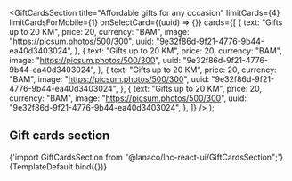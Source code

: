 


<Meta
  title="Landing sections/Gift Cards Section"
  component={GiftCardsSection}
/>

  <GiftCardsSection
    title="Affordable gifts for any occasion"
    limitCards={4}
    limitCardsForMobile={1}
    onSelectCard={(uuid) => {}}
    cards={[
      {
        text: "Gifts up to 20 KM",
        price: 20,
        currency: "BAM",
        image: "https://picsum.photos/500/300",
        uuid: "9e32f86d-9f21-4776-9b44-ea40d3403024",
      },
      {
        text: "Gifts up to 20 KM",
        price: 20,
        currency: "BAM",
        image: "https://picsum.photos/500/300",
        uuid: "9e32f86d-9f21-4776-9b44-ea40d3403024",
      },
      {
        text: "Gifts up to 20 KM",
        price: 20,
        currency: "BAM",
        image: "https://picsum.photos/500/300",
        uuid: "9e32f86d-9f21-4776-9b44-ea40d3403024",
      },
      {
        text: "Gifts up to 20 KM",
        price: 20,
        currency: "BAM",
        image: "https://picsum.photos/500/300",
        uuid: "9e32f86d-9f21-4776-9b44-ea40d3403024",
      },
    ]}
  />
);

## Gift cards section

<SyntaxHighlighter language="jsx" style={nord}>
  {'import GiftCardsSection from "@lanaco/lnc-react-ui/GiftCardsSection";'}
</SyntaxHighlighter>

<Canvas>
  <Story name="Default" args={{}}>
    {TemplateDefault.bind({})}
  </Story>
</Canvas>
